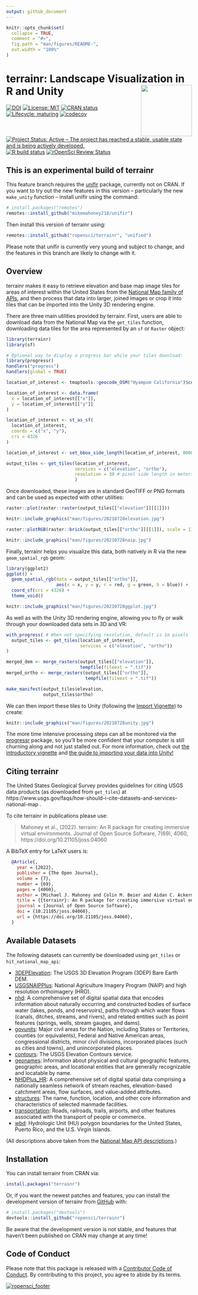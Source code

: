 ```yaml
---
output: github_document
---
```


<!-- README.md is generated from README.Rmd. Please edit that file -->

```r
knitr::opts_chunk$set(
  collapse = TRUE,
  comment = "#>",
  fig.path = "man/figures/README-",
  out.width = "100%"
)
```

# terrainr: Landscape Visualization in R and Unity <a href='https://docs.ropensci.org/terrainr/'><img src="man/figures/logo.png" align="right" height="138.5"/></a>

<!-- badges: start -->
[![DOI](https://joss.theoj.org/papers/10.21105/joss.04060/status.svg)](https://doi.org/10.21105/joss.04060)
[![License: MIT](https://img.shields.io/badge/license-MIT-green)](https://choosealicense.com/licenses/mit/) [![CRAN status](https://www.r-pkg.org/badges/version/terrainr)](https://cran.r-project.org/package=terrainr) [![Lifecycle: maturing](https://img.shields.io/badge/lifecycle-maturing-blue.svg)](https://lifecycle.r-lib.org/articles/stages.html#maturing) [![codecov](https://codecov.io/gh/ropensci/terrainr/branch/main/graph/badge.svg)](https://app.codecov.io/gh/ropensci/terrainr) [![Project Status: Active – The project has reached a stable, usable state and is being actively developed.](https://www.repostatus.org/badges/latest/active.svg)](https://www.repostatus.org/#active) [![R build status](https://github.com/ropensci/terrainr/workflows/R-CMD-check/badge.svg)](https://github.com/ropensci/terrainr/actions) [![rOpenSci Review Status](https://badges.ropensci.org/416_status.svg)](https://github.com/ropensci/software-review/issues/416)

<!-- badges: end -->

## This is an experimental build of terrainr

This feature branch requires the [unifir](https://github.com/mikemahoney218/unifir) package, currently not on CRAN.
If you want to try out the new features in this version -- particularly the new
`make_unity` function -- install unifir using the command:

```r
# install.packages("remotes")
remotes::install_github("mikemahoney218/unifir")
```

Then install this version of terrainr using:

```r
remotes::install_github("ropensci/terrainr", "unified")
```


Please note that unifir is currently very young and subject to change, and the
features in this branch are likely to change with it.

## Overview

terrainr makes it easy to retrieve elevation and base map image tiles for areas 
of interest within the United States from the 
[National Map family of APIs](https://apps.nationalmap.gov/services), and 
then process that data into larger, joined images or crop it into tiles that can 
be imported into the Unity 3D rendering engine.

There are three main utilities provided by terrainr. First, users are able to 
download data from the National Map via the `get_tiles` function, downloading 
data tiles for the area represented by an `sf` or `Raster` object:

```r
library(terrainr)
library(sf)

# Optional way to display a progress bar while your tiles download:
library(progressr)
handlers("progress")
handlers(global = TRUE)

location_of_interest <- tmaptools::geocode_OSM("Hyampom California")$coords

location_of_interest <- data.frame(
  x = location_of_interest[["x"]],
  y = location_of_interest[["y"]]
)

location_of_interest <- st_as_sf(
  location_of_interest, 
  coords = c("x", "y"), 
  crs = 4326
)

location_of_interest <- set_bbox_side_length(location_of_interest, 8000)

output_tiles <- get_tiles(location_of_interest,
                          services = c("elevation", "ortho"),
                          resolution = 30 # pixel side length in meters
                          )
```

Once downloaded, these images are in standard GeoTIFF or PNG formats and can be 
used as expected with other utilities:

```r
raster::plot(raster::raster(output_tiles[["elevation"]][[1]]))
```

```r
knitr::include_graphics("man/figures/20210728elevation.jpg")
```

```r
raster::plotRGB(raster::brick(output_tiles[["ortho"]][[1]]), scale = 1)
```

```r
knitr::include_graphics("man/figures/20210728naip.jpg")
```

Finally, terrainr helps you visualize this data, both natively in R via the new
`geom_spatial_rgb` geom:

```r
library(ggplot2)
ggplot() + 
  geom_spatial_rgb(data = output_tiles[["ortho"]],
                   aes(x = x, y = y, r = red, g = green, b = blue)) + 
  coord_sf(crs = 4326) + 
  theme_void()
```

```r
knitr::include_graphics("man/figures/20210728ggplot.jpg")
```

As well as with the Unity 3D rendering engine, allowing you to fly or walk 
through your downloaded data sets in 3D and VR:

```r
with_progress( # When not specifying resolution, default is 1m pixels
  output_tiles <- get_tiles(location_of_interest,
                            services = c("elevation", "ortho"))
)

merged_dem <- merge_rasters(output_tiles[["elevation"]], 
                            tempfile(fileext = ".tif"))
merged_ortho <- merge_rasters(output_tiles[["ortho"]], 
                              tempfile(fileext = ".tif"))

make_manifest(output_tiles$elevation,
              output_tiles$ortho)
```

We can then import these tiles to Unity (following the 
[Import Vignette](https://docs.ropensci.org/terrainr/articles/unity_instructions.html))
to create:

```r
knitr::include_graphics("man/figures/20210728unity.jpg")
```

The more time intensive processing steps can all be monitored via the [progressr](https://github.com/HenrikBengtsson/progressr) package, so you'll be 
more confident that your computer is still churning along and not just stalled 
out. For more information, check out [the introductory vignette](https://docs.ropensci.org/terrainr//articles/overview.html) and 
[the guide to importing your data into Unity!](https://docs.ropensci.org/terrainr//articles/unity_instructions.html)

## Citing terrainr

The United States Geological Survey provides guidelines for citing USGS data products (as
downloaded from `get_tiles`) at 
https://www.usgs.gov/faqs/how-should-i-cite-datasets-and-services-national-map .

To cite terrainr in publications please use:

> Mahoney et al., (2022). terrainr: An R package for creating immersive virtual environments. Journal of Open Source Software, 7(69), 4060, https://doi.org/10.21105/joss.04060

A BibTeX entry for LaTeX users is:

```bibtex
  @Article{,
    year = {2022},
    publisher = {The Open Journal},
    volume = {7},
    number = {69},
    pages = {4060},
    author = {Michael J. Mahoney and Colin M. Beier and Aidan C. Ackerman},
    title = {{terrainr}: An R package for creating immersive virtual environments},
    journal = {Journal of Open Source Software},
    doi = {10.21105/joss.04060},
    url = {https://doi.org/10.21105/joss.04060},
  }
```


## Available Datasets

The following datasets can currently be downloaded using `get_tiles` or `hit_national_map_api`:

-   [3DEPElevation](https://elevation.nationalmap.gov/arcgis/rest/services/3DEPElevation/ImageServer): The USGS 3D Elevation Program (3DEP) Bare Earth DEM.
-   [USGSNAIPPlus](https://services.nationalmap.gov/arcgis/rest/services/USGSNAIPPlus/MapServer): National Agriculture Imagery Program (NAIP) and high resolution orthoimagery (HRO).
-   [nhd](https://hydro.nationalmap.gov/arcgis/rest/services/nhd/MapServer): A comprehensive set of digital spatial data that encodes information about naturally occurring and constructed bodies of surface water (lakes, ponds, and reservoirs), paths through which water flows (canals, ditches, streams, and rivers), and related entities such as point features (springs, wells, stream gauges, and dams).
-   [govunits](https://carto.nationalmap.gov/arcgis/rest/services/govunits/MapServer): Major civil areas for the Nation, including States or Territories, counties (or equivalents), Federal and Native American areas, congressional districts, minor civil divisions, incorporated places (such as cities and towns), and unincorporated places.
-   [contours](https://carto.nationalmap.gov/arcgis/rest/services/contours/MapServer): The USGS Elevation Contours service.
-   [geonames](https://carto.nationalmap.gov/arcgis/rest/services/geonames/MapServer): Information about physical and cultural geographic features, geographic areas, and locational entities that are generally recognizable and locatable by name.
-   [NHDPlus\_HR](https://hydro.nationalmap.gov/arcgis/rest/services/NHDPlus_HR/MapServer): A comprehensive set of digital spatial data comprising a nationally seamless network of stream reaches, elevation-based catchment areas, flow surfaces, and value-added attributes.
-   [structures](https://carto.nationalmap.gov/arcgis/rest/services/structures/MapServer): The name, function, location, and other core information and characteristics of selected manmade facilities.
-   [transportation](https://carto.nationalmap.gov/arcgis/rest/services/transportation/MapServer): Roads, railroads, trails, airports, and other features associated with the transport of people or commerce.
-   [wbd](https://hydro.nationalmap.gov/arcgis/rest/services/wbd/MapServer): Hydrologic Unit (HU) polygon boundaries for the United States, Puerto Rico, and the U.S. Virgin Islands.

(All descriptions above taken from the [National Map API descriptions](https://apps.nationalmap.gov/services).)

## Installation

You can install terrainr from CRAN via:

``` r
install.packages("terrainr")
```

Or, if you want the newest patches and features, you can install the development 
version of terrainr from [GitHub](https://github.com/ropensci/terrainr) with:

``` r
# install.packages("devtools")
devtools::install_github("ropensci/terrainr")
```

Be aware that the development version is not stable, and features that haven't
been published on CRAN may change at any time!

## Code of Conduct

Please note that this package is released with a [Contributor
Code of Conduct](https://ropensci.org/code-of-conduct/). 
By contributing to this project, you agree to abide by its terms.

[![ropensci_footer](https://ropensci.org/public_images/github_footer.png)](https://ropensci.org)
